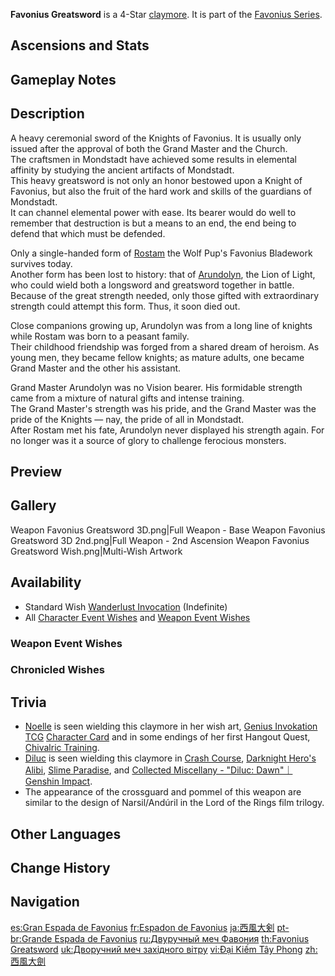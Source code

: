 {{Weapon Infobox
|title          = Fa&shy;vo&shy;ni&shy;us Great&shy;sword
|id             = 12401
|image          = <gallery>
Weapon Favonius Greatsword.png|Base
Weapon Favonius Greatsword 2nd.png|2nd Ascension
</gallery>
|type           = Claymore
|series         = Favonius
|releaseDate    = 2020-09-28
|quality        = 4
|base_atk       = 41
|2nd_stat_type  = Energy Recharge
|2nd_stat       = 13.3%
|obtain         = Wishes
|passive        = Windfall
|effect         = CRIT hits have a (var1)% chance to generate a small amount of Elemental Particles, which will regenerate 6 Energy for the character. Can only occur once every (var2)s.
|eff_rank1_var1 = 60
|eff_rank2_var1 = 70
|eff_rank3_var1 = 80
|eff_rank4_var1 = 90
|eff_rank5_var1 = 100
|eff_rank1_var2 = 12
|eff_rank2_var2 = 10.5
|eff_rank3_var2 = 9
|eff_rank4_var2 = 7.5
|eff_rank5_var2 = 6
|eff_att1       = CRIT Hit
|eff_att2       = Energy Generation
}}
{{Description|A heavy ceremonial sword of the Knights of Favonius. It channels elemental power easily and is highly destructive.}}
'''Favonius Greatsword''' is a 4-Star [[claymore]]. It is part of the [[Favonius Series]].

==Ascensions and Stats==
{{Weapon Ascensions and Stats
|ascendMat1 = Fetters of the Dandelion Gladiator
|ascendMat2 = Chains of the Dandelion Gladiator
|ascendMat3 = Shackles of the Dandelion Gladiator
|ascendMat4 = Dream of the Dandelion Gladiator
|bossMat1   = Chaos Device
|bossMat2   = Chaos Circuit
|bossMat3   = Chaos Core
|commonMat1 = Recruit's Insignia
|commonMat2 = Sergeant's Insignia
|commonMat3 = Lieutenant's Insignia
}}

==Gameplay Notes==
{{Transclude|Favonius Series|Gameplay Notes}}

==Description==
A heavy ceremonial sword of the Knights of Favonius. It is usually only issued after the approval of both the Grand Master and the Church.<br>
The craftsmen in Mondstadt have achieved some results in elemental affinity by studying the ancient artifacts of Mondstadt.<br>
This heavy greatsword is not only an honor bestowed upon a Knight of Favonius, but also the fruit of the hard work and skills of the guardians of Mondstadt.<br>
It can channel elemental power with ease. Its bearer would do well to remember that destruction is but a means to an end, the end being to defend that which must be defended.

Only a single-handed form of [[Rostam]] the Wolf Pup's Favonius Bladework survives today.<br>
Another form has been lost to history: that of [[Arundolyn]], the Lion of Light, who could wield both a longsword and greatsword together in battle.<br>
Because of the great strength needed, only those gifted with extraordinary strength could attempt this form. Thus, it soon died out.

Close companions growing up, Arundolyn was from a long line of knights while Rostam was born to a peasant family.<br>
Their childhood friendship was forged from a shared dream of heroism. As young men, they became fellow knights; as mature adults, one became Grand Master and the other his assistant.

Grand Master Arundolyn was no Vision bearer. His formidable strength came from a mixture of natural gifts and intense training.<br>
The Grand Master's strength was his pride, and the Grand Master was the pride of the Knights &mdash; nay, the pride of all in Mondstadt.<br>
After Rostam met his fate, Arundolyn never displayed his strength again. For no longer was it a source of glory to challenge ferocious monsters.

==Preview==
{{Preview
|file    = Weapon Favonius Greatsword Passive
|caption = Passive: Windfall
}}

==Gallery==
<gallery>
Weapon Favonius Greatsword 3D.png|Full Weapon - Base
Weapon Favonius Greatsword 3D 2nd.png|Full Weapon - 2nd Ascension
Weapon Favonius Greatsword Wish.png|Multi-Wish Artwork
</gallery>

==Availability==
*Standard Wish [[Wanderlust Invocation]] (Indefinite)
*All [[Character Event Wishes]] and [[Weapon Event Wishes]]

===Weapon Event Wishes===
{{Featured}}

===Chronicled Wishes===
{{Featured|chronicled=1}}

==Trivia==
*[[Noelle]] is seen wielding this claymore in her wish art, [[Genius Invokation TCG]] [[Noelle (Character Card)|Character Card]] and in some endings of her first Hangout Quest, [[Chivalric Training]].
*[[Diluc]] is seen wielding this claymore in [[Crash Course]], [[Darknight Hero's Alibi (Quest)|Darknight Hero's Alibi]], [[Slime Paradise]], and [https://youtu.be/1TfbiDo7N4k Collected Miscellany - "Diluc: Dawn"｜Genshin Impact].
*The appearance of the crossguard and pommel of this weapon are similar to the design of Narsil/Andúril in the Lord of the Rings film trilogy.

==Other Languages==
{{Other Languages
|1_en      = Favonius Greatsword
|1_zhs     = 西风大剑
|1_zhs_rm  = Xīfēng Dàjiàn
|1_zht     = 西風大劍
|1_zht_rm  = Xīfēng Dàjiàn
|1_zh_tl   = {{Lex|Favonius|zh}} Greatsword
|1_ja      = 西風大剣
|1_ja_rm   = Sepyurosu Taiken{{Assumed}}
|1_ja_tl   = {{Lex|Favonius|ja}} Greatsword
|1_ko      = 페보니우스 {{tt|대검|大劍}}
|1_ko_tl   = Favonius Greatsword
|1_es      = Gran Espada de Favonius
|1_es_tl   = Favonius Great Sword
|1_fr      = Espadon de Favonius
|1_fr_tl   = Favonius Greatsword
|1_ru      = Двуручный меч Фавония
|1_ru_tl   = Favonius Greatsword
|1_th      = Favonius Greatsword
|1_vi      = Đại Kiếm Tây Phong
|1_vi_tl   = {{Lex|Favonius|vi}} Greatsword
|1_de      = Favonius-Großschwert
|1_de_tl   = Favonius Greatsword
|1_id      = Favonius Greatsword
|1_pt      = Espadão de Favonius
|1_pt_tl   = Favonius Great Sword
|1_tr      = Favonius Büyük Kılıcı
|1_tr_tl   = Favonius Great Sword
|1_it      = Spadone di Favonius
|1_it_tl   = Favonius Greatsword

|Transclude=Favonius Series#2
}}

==Change History ==
{{Change History|1.0}}

==Navigation==
{{Weapons by Series Navbox|series=Favonius}}
{{Weapon Navbox|Claymores}}

[[es:Gran Espada de Favonius]]
[[fr:Espadon de Favonius]]
[[ja:西風大剣]]
[[pt-br:Grande Espada de Favonius]]
[[ru:Двуручный меч Фавония]]
[[th:Favonius Greatsword]]
[[uk:Дворучний меч західного вітру]]
[[vi:Đại Kiếm Tây Phong]]
[[zh:西風大劍]]